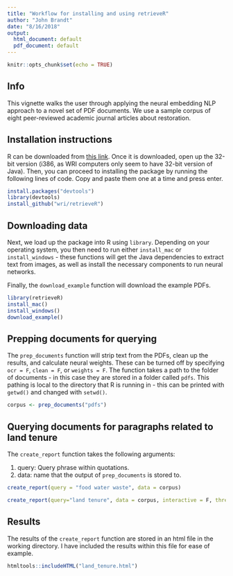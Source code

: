 ```yaml
---
title: "Workflow for installing and using retrieveR"
author: "John Brandt"
date: "8/16/2018"
output:
  html_document: default
  pdf_document: default
---
```


```r
knitr::opts_chunk$set(echo = TRUE)
```


## Info

This vignette walks the user through applying the neural embedding NLP approach to a novel set of PDF documents. We use a sample corpus of eight peer-reviewed academic journal articles about restoration. 


## Installation instructions

R can be downloaded from [this link](https://cran.r-project.org/bin/windows/base/). Once it is downloaded, open up the 32-bit version (i386, as WRI computers only seem to have 32-bit version of Java). Then, you can proceed to installing the package by running the following lines of code. Copy and paste them one at a time and press enter.

```r
install.packages("devtools")
library(devtools)
install_github("wri/retrieveR")
```

## Downloading data

Next, we load up the package into R using `library`. Depending on your operating system, you then need to run either `install_mac` or `install_windows` - these functions will get the Java dependencies to extract text from images, as well as install the necessary components to run neural networks.

Finally, the `download_example` function will download the example PDFs.

```r
library(retrieveR)
install_mac()
install_windows()
download_example()
```

## Prepping documents for querying

The `prep_documents` function will strip text from the PDFs, clean up the results, and calculate neural weights. These can be turned off by specifying `ocr = F`, `clean = F`, or `weights = F`. The function takes a path to the folder of documents - in this case they are stored in a folder called `pdfs`. This pathing is local to the directory that R is running in - this can be printed with `getwd()` and changed with `setwd()`. 

```r
corpus <- prep_documents("pdfs")
```

## Querying documents for paragraphs related to land tenure

The `create_report` function takes the following arguments:

1. query: Query phrase within quotations.
2. data: name that the output of `prep_documents` is stored to.


```r
create_report(query = "food water waste", data = corpus)
```

```r
create_report(query="land tenure", data = corpus, interactive = F, thresh = 0.51)
```

## Results

The results of the `create_report` function are stored in an html file in the working directory. I have included the results within this file for ease of example. 

```r
htmltools::includeHTML("land_tenure.html")
```
